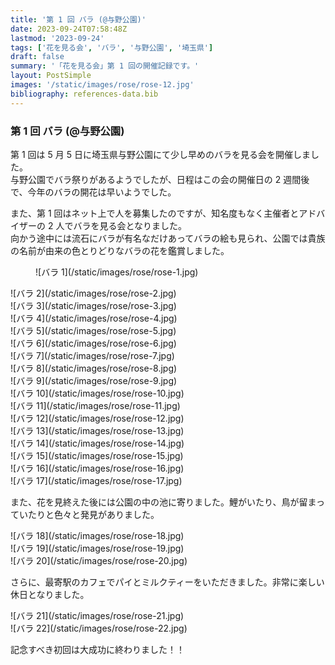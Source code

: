 ```yaml
---
title: '第 1 回 バラ (@与野公園)'
date: 2023-09-24T07:58:48Z
lastmod: '2023-09-24'
tags: ['花を見る会', 'バラ', '与野公園', '埼玉県']
draft: false
summary: '「花を見る会」第 1 回の開催記録です。'
layout: PostSimple
images: '/static/images/rose/rose-12.jpg'
bibliography: references-data.bib
---
```


### 第 1 回 バラ (@与野公園)

第 1 回は 5 月 5 日に埼玉県与野公園にて少し早めのバラを見る会を開催しました。<br />
与野公園でバラ祭りがあるようでしたが、日程はこの会の開催日の 2 週間後で、今年のバラの開花は早いようでした。

また、第 1 回はネット上で人を募集したのですが、知名度もなく主催者とアドバイザーの 2 人でバラを見る会となりました。<br />
向かう途中には流石にバラが有名なだけあってバラの絵も見られ、公園では貴族の名前が由来の色とりどりなバラの花を鑑賞しました。

<div className="-mx-2 flex flex-wrap overflow-hidden xl:-mx-2">
  <figure className="my-1 w-full overflow-hidden px-2 xl:my-1 xl:w-1/2 xl:px-2">
    ![バラ 1](/static/images/rose/rose-1.jpg)
  </figure>
  <div className="my-1 w-full overflow-hidden px-2 xl:my-1 xl:w-1/2 xl:px-2">
    ![バラ 2](/static/images/rose/rose-2.jpg)
  </div>
  <div className="my-1 w-full overflow-hidden px-2 xl:my-1 xl:w-1/2 xl:px-2">
    ![バラ 3](/static/images/rose/rose-3.jpg)
  </div>
  <div className="my-1 w-full overflow-hidden px-2 xl:my-1 xl:w-1/2 xl:px-2">
    ![バラ 4](/static/images/rose/rose-4.jpg)
  </div>
  <div className="my-1 w-full overflow-hidden px-2 xl:my-1 xl:w-1/2 xl:px-2">
    ![バラ 5](/static/images/rose/rose-5.jpg)
  </div>
  <div className="my-1 w-full overflow-hidden px-2 xl:my-1 xl:w-1/2 xl:px-2">
    ![バラ 6](/static/images/rose/rose-6.jpg)
  </div>
  <div className="my-1 w-full overflow-hidden px-2 xl:my-1 xl:w-1/2 xl:px-2">
    ![バラ 7](/static/images/rose/rose-7.jpg)
  </div>
  <div className="my-1 w-full overflow-hidden px-2 xl:my-1 xl:w-1/2 xl:px-2">
    ![バラ 8](/static/images/rose/rose-8.jpg)
  </div>
  <div className="my-1 w-full overflow-hidden px-2 xl:my-1 xl:w-1/2 xl:px-2">
    ![バラ 9](/static/images/rose/rose-9.jpg)
  </div>
  <div className="my-1 w-full overflow-hidden px-2 xl:my-1 xl:w-1/2 xl:px-2">
    ![バラ 10](/static/images/rose/rose-10.jpg)
  </div>
  <div className="my-1 w-full overflow-hidden px-2 xl:my-1 xl:w-1/2 xl:px-2">
    ![バラ 11](/static/images/rose/rose-11.jpg)
  </div>
  <div className="my-1 w-full overflow-hidden px-2 xl:my-1 xl:w-1/2 xl:px-2">
    ![バラ 12](/static/images/rose/rose-12.jpg)
  </div>
  <div className="my-1 w-full overflow-hidden px-2 xl:my-1 xl:w-1/2 xl:px-2">
    ![バラ 13](/static/images/rose/rose-13.jpg)
  </div>
  <div className="my-1 w-full overflow-hidden px-2 xl:my-1 xl:w-1/2 xl:px-2">
    ![バラ 14](/static/images/rose/rose-14.jpg)
  </div>
  <div className="my-1 w-full overflow-hidden px-2 xl:my-1 xl:w-1/2 xl:px-2">
    ![バラ 15](/static/images/rose/rose-15.jpg)
  </div>
  <div className="my-1 w-full overflow-hidden px-2 xl:my-1 xl:w-1/2 xl:px-2">
    ![バラ 16](/static/images/rose/rose-16.jpg)
  </div>
  <div className="my-1 w-full overflow-hidden px-2 xl:my-1 xl:w-1/2 xl:px-2">
    ![バラ 17](/static/images/rose/rose-17.jpg)
  </div>
</div>

また、花を見終えた後には公園の中の池に寄りました。鯉がいたり、鳥が留まっていたりと色々と発見がありました。

<div className="-mx-2 flex flex-wrap overflow-hidden xl:-mx-2">
  <div className="my-1 w-full overflow-hidden px-2 xl:my-1 xl:w-1/2 xl:px-2">
    ![バラ 18](/static/images/rose/rose-18.jpg)
  </div>
  <div className="my-1 w-full overflow-hidden px-2 xl:my-1 xl:w-1/2 xl:px-2">
    ![バラ 19](/static/images/rose/rose-19.jpg)
  </div>
  <div className="my-1 w-full overflow-hidden px-2 xl:my-1 xl:w-1/2 xl:px-2">
    ![バラ 20](/static/images/rose/rose-20.jpg)
  </div>
</div>

さらに、最寄駅のカフェでパイとミルクティーをいただきました。非常に楽しい休日となりました。

<div className="-mx-2 flex flex-wrap overflow-hidden xl:-mx-2">
  <div className="my-1 w-full overflow-hidden px-2 xl:my-1 xl:w-1/2 xl:px-2">
    ![バラ 21](/static/images/rose/rose-21.jpg)
  </div>
  <div className="my-1 w-full overflow-hidden px-2 xl:my-1 xl:w-1/2 xl:px-2">
    ![バラ 22](/static/images/rose/rose-22.jpg)
  </div>
</div>

記念すべき初回は大成功に終わりました！！